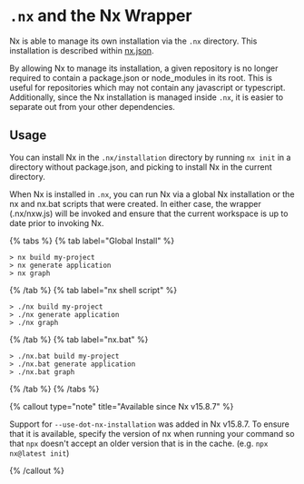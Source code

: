 # `.nx` and the Nx Wrapper

Nx is able to manage its own installation via the `.nx` directory. This installation is described within [nx.json](/reference/nx-json#installation).

By allowing Nx to manage its installation, a given repository is no longer required to contain a package.json or node_modules in its root. This is useful for repositories which may not contain any javascript or typescript. Additionally, since the Nx installation is managed inside `.nx`, it is easier to separate out from your other dependencies.

## Usage

You can install Nx in the `.nx/installation` directory by running `nx init` in a directory without package.json, and picking to install Nx in the current directory.

When Nx is installed in `.nx`, you can run Nx via a global Nx installation or the nx and nx.bat scripts that were created. In either case, the wrapper (.nx/nxw.js) will be invoked and ensure that the current workspace is up to date prior to invoking Nx.

{% tabs %}
{% tab label="Global Install" %}

```shell
> nx build my-project
> nx generate application
> nx graph
```

{% /tab %}
{% tab label="nx shell script" %}

```shell
> ./nx build my-project
> ./nx generate application
> ./nx graph
```

{% /tab %}
{% tab label="nx.bat" %}

```shell
> ./nx.bat build my-project
> ./nx.bat generate application
> ./nx.bat graph
```

{% /tab %}
{% /tabs %}

{% callout type="note" title="Available since Nx v15.8.7" %}

Support for `--use-dot-nx-installation` was added in Nx v15.8.7. To ensure that it is available, specify the version of nx when running your command so that `npx` doesn't accept an older version that is in the cache. (e.g. `npx nx@latest init`)

{% /callout %}
